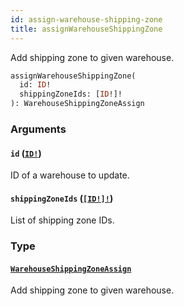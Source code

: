 ```yaml
---
id: assign-warehouse-shipping-zone
title: assignWarehouseShippingZone
---
```


Add shipping zone to given warehouse.

```graphql
assignWarehouseShippingZone(
  id: ID!
  shippingZoneIds: [ID!]!
): WarehouseShippingZoneAssign

```

### Arguments

#### `id` ([`ID!`](/developer/api-reference/scalars/id))

ID of a warehouse to update.

#### `shippingZoneIds` ([`[ID!]!`](/developer/api-reference/scalars/id))

List of shipping zone IDs.

### Type

#### [`WarehouseShippingZoneAssign`](/developer/api-reference/objects/warehouse-shipping-zone-assign)

Add shipping zone to given warehouse.
